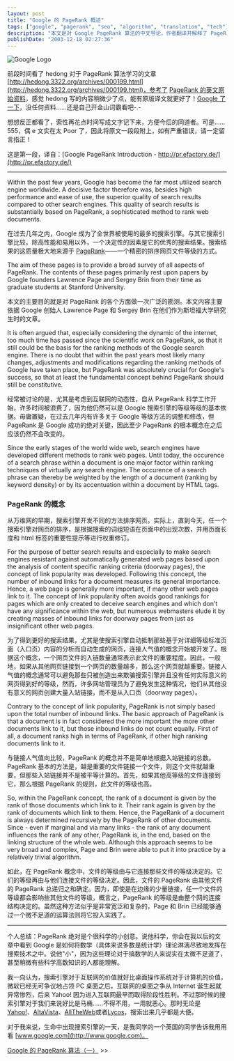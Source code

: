 ---
layout: post
title: "Google 的 PageRank 概述"
tags: ["google", "pagerank", "seo", "algorithm", "translation", "tech"]
description: "本文是对 Google PageRank 算法的中文导论，作者翻译并解释了 PageRank 的基本概念、工作原理及其与传统链接流行度评估方法的区别。文章详细阐述了 PageRank 如何基于整个网络的链接结构来递归计算网页重要性，强调高质量入站链接对网页排名的重要性，以及这一创新如何帮助 Google 在搜索引擎领域取得突破性成功。"
publishDate: "2003-12-18 02:27:36"
---

![Google Logo](http://blog.xdanger.com/archives/pics/20031218a.gif)

前段时间看了 hedong 对于 PageRank 算法学习的文章 [http://hedong.3322.org/archives/000199.html](http://hedong.3322.org/archives/000199.html)，参考了 [PageRank 的英文原始资料](http://pr.efactory.de/)，感觉 hedong 写的内容稍微少了点，能有原版译文就更好了！[Google 了一下](http://www.google.com/search?q=pagerank&lr=lang_zh-CN%7Clang_zh-TW)，没任何资料……还是自己开金山词霸看吧-.-

想想反正都看了，索性再花点时间写成文字记下来，方便今后的同道者。可是……555，偶 e 文实在太 Poor 了，因此将原文一段段附上，如有严重错误，请一定留言指正！

这是第一段，译自：[Google PageRank Introduction - http://pr.efactory.de/](http://pr.efactory.de/)

---

Within the past few years, Google has become the far most utilized search engine worldwide. A decisive factor therefore was, besides high performance and ease of use, the superior quality of search results compared to other search engines. This quality of search results is substantially based on PageRank, a sophisticated method to rank web documents.

在过去几年之内，Google 成为了全世界被使用的最多的搜索引擎。与其它搜索引擎比较，除高性能和易用以外，一个决定性的因素是它的优秀的搜索结果。搜索结果的这质量极大地来源于 [PageRank](http://www.google.com/technology/)——一个精密的排序网页文件等级的方式。

The aim of these pages is to provide a broad survey of all aspects of PageRank. The contents of these pages primarily rest upon papers by Google founders Lawrence Page and Sergey Brin from their time as graduate students at Stanford University.

本文的主要目的就是对 PageRank 的各个方面做一次广泛的勘测。本文内容主要依据 Google 创始人 Lawrence Page 和 Sergey Brin 在他们作为斯坦福大学研究生时的文章。

It is often argued that, especially considering the dynamic of the internet, too much time has passed since the scientific work on PageRank, as that it still could be the basis for the ranking methods of the Google search engine. There is no doubt that within the past years most likely many changes, adjustments and modifications regarding the ranking methods of Google have taken place, but PageRank was absolutely crucial for Google's success, so that at least the fundamental concept behind PageRank should still be constitutive.

经常被讨论的是，尤其是考虑到互联网的动态性，自从 PageRank 科学工作开始，许多时间被浪费了，因为他仍然可以是 Google 搜索引擎的等级等级的基本依据。毋庸置疑，在过去几年内有许多关于 Google 等级方法的调整和修改，但 PageRank 是 Google 成功的绝对关键，因此至少 PageRank 的根本概念在之后应该仍然不会改变的。

Since the early stages of the world wide web, search engines have developed different methods to rank web pages. Until today, the occurence of a search phrase within a document is one major factor within ranking techniques of virtually any search engine. The occurence of a search phrase can thereby be weighted by the length of a document (ranking by keyword density) or by its accentuation within a document by HTML tags.

### PageRank 的概念

从万维网的早期，搜索引擎开发不同的方法排序网页。实际上，直到今天，任一个搜索引擎对网页的排序，是根据搜索的词组短语在页面中的出现次数，并用页面长度和 html 标签的重要性提示等进行权重修订。

For the purpose of better search results and especially to make search engines resistant against automatically generated web pages based upon the analysis of content specific ranking criteria (doorway pages), the concept of link popularity was developed. Following this concept, the number of inbound links for a document measures its general importance. Hence, a web page is generally more important, if many other web pages link to it. The concept of link popularity often avoids good rankings for pages which are only created to deceive search engines and which don't have any significance within the web, but numerous webmasters elude it by creating masses of inbound links for doorway pages from just as insignificant other web pages.

为了得到更好的搜索结果，尤其是使搜索引擎自动抵制那些基于对详细等级标准页面（入口页）内容的分析而自动生成的网页，连接人气值的概念开始被开发了。根据这个概念，一个网页文件的入链数量通常表示此文件的重要程度。因此，一般地，如果从其他网页链接到一个网页的数量越多，那么这个网页就越重要。链接人气值的概念通常可以避免那些只被创造出来欺骗搜索引擎并且没有任何实际意义的网页得到好的等级，然而，许多网站管理员为了避免发生这种情况，他们从其他没有意义的网页创建大量入站链接，而不是从入口页（doorway pages）。

Contrary to the concept of link popularity, PageRank is not simply based upon the total number of inbound links. The basic approach of PageRank is that a document is in fact considered the more important the more other documents link to it, but those inbound links do not count equally. First of all, a document ranks high in terms of PageRank, if other high ranking documents link to it.

与链接人气值向比较，PageRank 的概念并不是简单地根据入站链接的总数。PageRank 基本的方法是，越是重要的文件链接一个文件，则这个文件就越重要，但那些入站链接并不是被平等计算的。首先，如果其他高等级的文件连接到它，那么根据 PageRank 的规则，此文件的等级也高。

So, within the PageRank concept, the rank of a document is given by the rank of those documents which link to it. Their rank again is given by the rank of documents which link to them. Hence, the PageRank of a document is always determined recursively by the PageRank of other documents. Since - even if marginal and via many links - the rank of any document influences the rank of any other, PageRank is, in the end, based on the linking structure of the whole web. Although this approach seems to be very broad and complex, Page and Brin were able to put it into practice by a relatively trivial algorithm.

如此，在 PageRank 概念中，文件的等级由与它连接那些文件的等级决定的。它们的等级再由与他们连接文件的等级决定。因此，文件的 PageRank 由其他文件的 PageRank 总递归之和确定。因为，即使是在边缘的少量链接，任一个文件的等级都会影响些其他文件的等级，概言之，PageRank 的等级是由整个网的连接结构决定的。虽然这种方法似乎是非常宽泛和复杂的，Page 和 Brin 已经能够通过一个微不足道的运算法则将它投入实践了。

---

个人总结：PageRank 绝对是个很科学的小创意。说他科学，你会在我以后的文章中看到 Google 是如何将数学（具体来说多数是统计学）理论淋漓尽致地发挥在搜索技术之中。说他"小"，因为这些理论对于搞数学的人来说实在太微不足道了，甚至稍微有些科学高数知识的人都能理解。

我一向认为，搜索引擎对于互联网的价值就好比桌面操作系统对于计算机的价值，微软已经无可争议地占领 PC 桌面之后，互联网的桌面之争从 Internet 诞生起就异常惨烈，后来 Yahoo! 因为进入互联网最早而取得阶段性胜利。不过那时候的搜索引擎对于我们来说好比是马桶……不得不用，一用就恶心。那时无论是 [Yahoo!](http://www.yahoo.com)、[AltaVista](http://www.altavista.com/)、[AllTheWeb](http://www.alltheweb)或者[Lycos](http://www.lycos.com/)，搜索出来几乎都是大便。

对于我来说，生命中出现搜索引擎的一天，是我同学的一个英国的同学告诉我用用看 [www.google.com](http://www.google.com)。

[Google 的 PageRank 算法（一）](http://blog.xdanger.com/archives/2003/12/19/000051.html) >>
